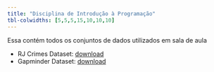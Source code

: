 ```yaml
---
title: "Disciplina de Introdução à Programação"
tbl-colwidths: [5,5,5,15,10,10,10]
---
```


Essa contém todos os conjuntos de dados utilizados em sala de aula

- RJ Crimes Dataset: [download](https://github.com/ArthurCheib/fb-student-dashboard/blob/main/fb-dashboard/datasets/datasets-crime.zip)
- Gapminder Dataset: [download](https://github.com/ArthurCheib/fb-student-dashboard/blob/main/fb-dashboard/datasets/gapminder.csv)